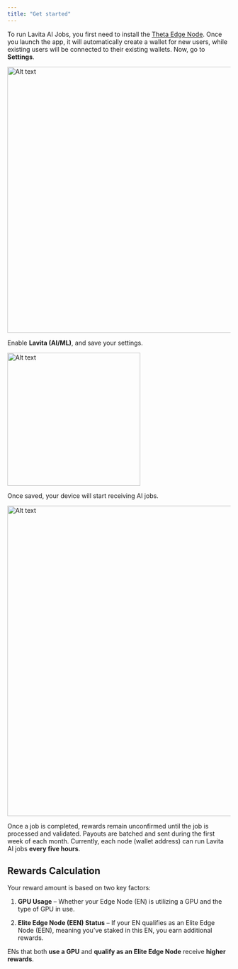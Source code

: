 ```yaml
---
title: "Get started"
---
```


To run Lavita AI Jobs, you first need to install the [Theta Edge Node](https://docs.thetatoken.org/docs/setup-theta-edge-node). Once you launch the app, it will automatically create a wallet for new users, while existing users will be connected to their existing wallets. Now, go to **Settings**.

<Frame caption="Edge Node Settings">
  <img width="600" alt="Alt text" src="/images/ai-jobs-1.png" />
</Frame>

Enable **Lavita (AI/ML)**, and save your settings.

<Frame caption="Enabling Lavita (AI/ML) Jobs in Edge Node Settings">
  <img width="300" alt="Alt text" src="/images/edge-node-settings.png" />
</Frame>

Once saved, your device will start receiving AI jobs.

<Frame caption="An AI job has started and is in progress">
  <img width="700" alt="Alt text" src="/images/ai-jobs-2.png" />
</Frame>

Once a job is completed, rewards remain unconfirmed until the job is processed and validated. Payouts are batched and sent during the first week of each month. Currently, each node (wallet address) can run Lavita AI jobs **every five hours**.

## Rewards Calculation

Your reward amount is based on two key factors:

1. **GPU Usage** – Whether your Edge Node (EN) is utilizing a GPU and the type of GPU in use.

2. **Elite Edge Node (EEN) Status** – If your EN qualifies as an Elite Edge Node (EEN), meaning you’ve staked in this EN, you earn additional rewards.

<Tip>ENs that both **use a GPU** and **qualify as an Elite Edge Node** receive **higher rewards**.</Tip>
